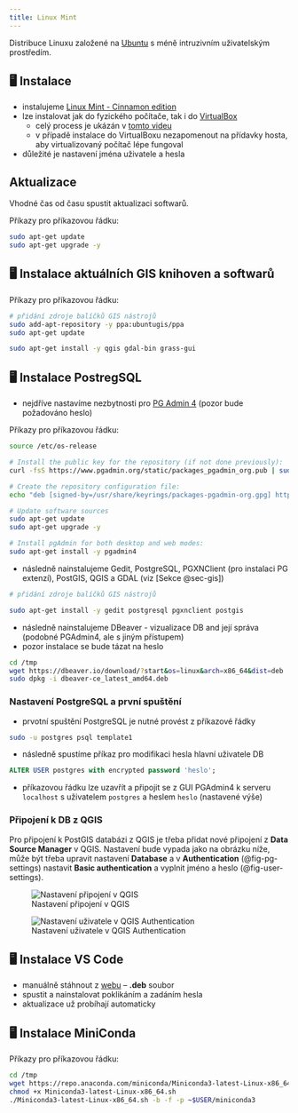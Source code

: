 ```yaml
---
title: Linux Mint
---
```


Distribuce Linuxu založené na [Ubuntu](https://ubuntu.com/) s méně intruzivním uživatelským prostředím.


## 🖥 Instalace

- instalujeme [Linux Mint - Cinnamon edition](https://www.linuxmint.com/download.php)
- lze instalovat jak do fyzického počítače, tak i do [VirtualBox](https://www.virtualbox.org/wiki/Downloads) 
  - celý process je ukázán v [tomto videu](https://www.youtube.com/watch?v=5MwBbgdSZS0)
  - v případě instalace do VirtualBoxu nezapomenout na přídavky hosta, aby virtualizovaný počítač lépe fungoval
- důležité je nastavení jména uživatele a hesla

## Aktualizace

Vhodné čas od času spustit aktualizaci softwarů.

Příkazy pro příkazovou řádku:

```bash
sudo apt-get update
sudo apt-get upgrade -y
```

## 🖥 Instalace aktuálních GIS knihoven a softwarů {#sec-gis}

Příkazy pro příkazovou řádku:

```bash
# přidání zdroje balíčků GIS nástrojů
sudo add-apt-repository -y ppa:ubuntugis/ppa
sudo apt-get update

sudo apt-get install -y qgis gdal-bin grass-gui
```

## 🖥 Instalace PostregSQL

- nejdříve nastavíme nezbytnosti pro [PG Admin 4](https://www.pgadmin.org/download/pgadmin-4-apt/) (pozor bude požadováno heslo)
 
Příkazy pro příkazovou řádku:

```bash
source /etc/os-release

# Install the public key for the repository (if not done previously):
curl -fsS https://www.pgadmin.org/static/packages_pgadmin_org.pub | sudo gpg --dearmor -o /usr/share/keyrings/packages-pgadmin-org.gpg

# Create the repository configuration file:
echo "deb [signed-by=/usr/share/keyrings/packages-pgadmin-org.gpg] https://ftp.postgresql.org/pub/pgadmin/pgadmin4/apt/$UBUNTU_CODENAME pgadmin4 main" | sudo tee /etc/apt/sources.list.d/pgadmin4.list

# Update software sources
sudo apt-get update
sudo apt-get upgrade -y

# Install pgAdmin for both desktop and web modes:
sudo apt-get install -y pgadmin4
```
- následně nainstalujeme Gedit, PostgreSQL, PGXNClient (pro instalaci PG extenzí), PostGIS, QGIS a GDAL (viz [Sekce @sec-gis]) 

```bash
# přidání zdroje balíčků GIS nástrojů

sudo apt-get install -y gedit postgresql pgxnclient postgis
```

- následně nainstalujeme DBeaver - vizualizace DB and její správa (podobné PGAdmin4, ale s jiným přístupem)
- pozor instalace se bude tázat na heslo
  
```bash
cd /tmp
wget https://dbeaver.io/download/?start&os=linux&arch=x86_64&dist=deb
sudo dpkg -i dbeaver-ce_latest_amd64.deb
```

### Nastavení PostgreSQL a první spuštění

- prvotní spuštění PostgreSQL je nutné provést z příkazové řádky

```bash
sudo -u postgres psql template1
```

- následně spustíme příkaz pro modifikaci hesla hlavní uživatele DB
  
```sql
ALTER USER postgres with encrypted password 'heslo';
```

- příkazovou řádku lze uzavřít a připojit se z GUI PGAdmin4 k serveru `localhost` s uživatelem `postgres` a heslem `heslo` (nastavené výše)

### Připojení k DB z QGIS

Pro připojení k PostGIS databázi z QGIS je třeba přidat nové připojení z **Data Source Manager** v QGIS. Nastavení bude vypada jako na obrázku níže, může být třeba upravit nastavení **Database** a v **Authentication** (@fig-pg-settings) nastavit **Basic authentication** a vyplnit jméno a heslo (@fig-user-settings). 

![Nastavení připojení v QGIS](images/qgis_pg_settings.png){#fig-pg-settings .lightbox}

![Nastavení uživatele v QGIS Authentication](images/qgis_pg_user.png){#fig-user-settings .lightbox}

## 🖥 Instalace VS Code

- manuálně stáhnout z [webu](https://code.visualstudio.com/) -- **.deb** soubor
- spustit a nainstalovat poklikáním a zadáním hesla
- aktualizace už probíhají automaticky

## 🖥 Instalace MiniConda

Příkazy pro příkazovou řádku:

```bash
cd /tmp
wget https://repo.anaconda.com/miniconda/Miniconda3-latest-Linux-x86_64.sh
chmod +x Miniconda3-latest-Linux-x86_64.sh
./Miniconda3-latest-Linux-x86_64.sh -b -f -p ~$USER/miniconda3
```
